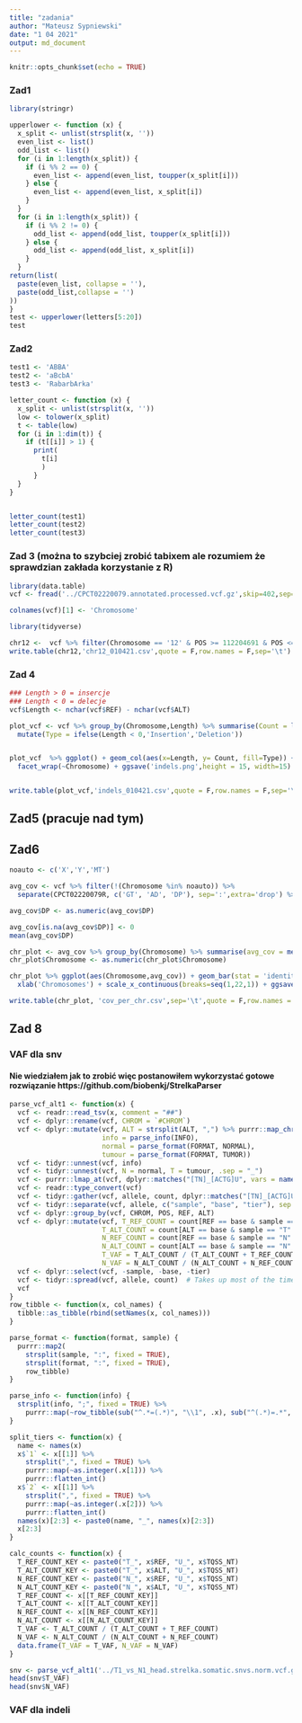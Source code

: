 ```yaml
---
title: "zadania"
author: "Mateusz Sypniewski"
date: "1 04 2021"
output: md_document
---
```


```r
knitr::opts_chunk$set(echo = TRUE)
```

### Zad1

```r
library(stringr)

upperlower <- function (x) {
  x_split <- unlist(strsplit(x, ''))
  even_list <- list()
  odd_list <- list()
  for (i in 1:length(x_split)) {
    if (i %% 2 == 0) {
      even_list <- append(even_list, toupper(x_split[i]))
    } else {
      even_list <- append(even_list, x_split[i])
    } 
  }
  for (i in 1:length(x_split)) {
    if (i %% 2 != 0) {
      odd_list <- append(odd_list, toupper(x_split[i]))
    } else {
      odd_list <- append(odd_list, x_split[i])
    } 
  }
return(list(
  paste(even_list, collapse = ''),
  paste(odd_list,collapse = '')
))
}
test <- upperlower(letters[5:20])
test
```

### Zad2

```r
test1 <- 'ABBA'
test2 <- 'aBcbA'
test3 <- 'RabarbArka'

letter_count <- function (x) {
  x_split <- unlist(strsplit(x, ''))
  low <- tolower(x_split)
  t <- table(low)
  for (i in 1:dim(t)) {
    if (t[[i]] > 1) {
      print(
        t[i]
        )
      }
  }
}


letter_count(test1)
letter_count(test2)
letter_count(test3)
```


### Zad 3 (można to szybciej zrobić tabixem ale rozumiem że sprawdzian zakłada korzystanie z R)

```r
library(data.table)
vcf <- fread('../CPCT02220079.annotated.processed.vcf.gz',skip=402,sep='\t')

colnames(vcf)[1] <- 'Chromosome'

library(tidyverse)

chr12 <-  vcf %>% filter(Chromosome == '12' & POS >= 112204691 & POS <= 112247789)
write.table(chr12,'chr12_010421.csv',quote = F,row.names = F,sep='\t')
```

### Zad 4

```r

### Length > 0 = insercje
### Length < 0 = delecje
vcf$Length <- nchar(vcf$REF) - nchar(vcf$ALT)

plot_vcf <- vcf %>% group_by(Chromosome,Length) %>% summarise(Count = log(n())) %>% filter(Length != 0 & Count > 0) %>% 
  mutate(Type = ifelse(Length < 0,'Insertion','Deletion'))


plot_vcf  %>% ggplot() + geom_col(aes(x=Length, y= Count, fill=Type)) + 
  facet_wrap(~Chromosome) + ggsave('indels.png',height = 15, width=15)


write.table(plot_vcf,'indels_010421.csv',quote = F,row.names = F,sep='\t')
```

## Zad5 (pracuje nad tym)





## Zad6

```r
noauto <- c('X','Y','MT')

avg_cov <- vcf %>% filter(!(Chromosome %in% noauto)) %>% 
  separate(CPCT02220079R, c('GT', 'AD', 'DP'), sep=':',extra='drop') %>% select(Chromosome, DP)

avg_cov$DP <- as.numeric(avg_cov$DP)

avg_cov[is.na(avg_cov$DP)] <- 0
mean(avg_cov$DP)

chr_plot <- avg_cov %>% group_by(Chromosome) %>% summarise(avg_cov = mean(DP))
chr_plot$Chromosome <- as.numeric(chr_plot$Chromosome)

chr_plot %>% ggplot(aes(Chromosome,avg_cov)) + geom_bar(stat = 'identity') + ylab('Mean depth of coverage') + 
  xlab('Chromosomes') + scale_x_continuous(breaks=seq(1,22,1)) + ggsave('cov_per_chr.png',height = 15, width=15)  

write.table(chr_plot, 'cov_per_chr.csv',sep='\t',quote = F,row.names = F)
```

## Zad 8

### VAF dla snv
#### Nie wiedziałem jak to zrobić więc postanowiłem wykorzystać gotowe rozwiązanie https://github.com/biobenkj/StrelkaParser

```r
parse_vcf_alt1 <- function(x) {
  vcf <- readr::read_tsv(x, comment = "##")
  vcf <- dplyr::rename(vcf, CHROM = `#CHROM`)
  vcf <- dplyr::mutate(vcf, ALT = strsplit(ALT, ",") %>% purrr::map_chr(1),
                       info = parse_info(INFO),
                       normal = parse_format(FORMAT, NORMAL),
                       tumour = parse_format(FORMAT, TUMOR))
  vcf <- tidyr::unnest(vcf, info)
  vcf <- tidyr::unnest(vcf, N = normal, T = tumour, .sep = "_")
  vcf <- purrr::lmap_at(vcf, dplyr::matches("[TN]_[ACTG]U", vars = names(vcf)), split_tiers)
  vcf <- readr::type_convert(vcf)
  vcf <- tidyr::gather(vcf, allele, count, dplyr::matches("[TN]_[ACTG]U_[12]"))
  vcf <- tidyr::separate(vcf, allele, c("sample", "base", "tier"), sep = "[_U]+", remove = FALSE)
  vcf <- dplyr::group_by(vcf, CHROM, POS, REF, ALT)
  vcf <- dplyr::mutate(vcf, T_REF_COUNT = count[REF == base & sample == "T" & tier == TQSS_NT],
                       T_ALT_COUNT = count[ALT == base & sample == "T" & tier == TQSS_NT],
                       N_REF_COUNT = count[REF == base & sample == "N" & tier == TQSS_NT],
                       N_ALT_COUNT = count[ALT == base & sample == "N" & tier == TQSS_NT],
                       T_VAF = T_ALT_COUNT / (T_ALT_COUNT + T_REF_COUNT),
                       N_VAF = N_ALT_COUNT / (N_ALT_COUNT + N_REF_COUNT))
  vcf <- dplyr::select(vcf, -sample, -base, -tier)
  vcf <- tidyr::spread(vcf, allele, count)  # Takes up most of the time
  vcf
}
row_tibble <- function(x, col_names) {
  tibble::as_tibble(rbind(setNames(x, col_names)))
}

parse_format <- function(format, sample) {
  purrr::map2(
    strsplit(sample, ":", fixed = TRUE),
    strsplit(format, ":", fixed = TRUE),
    row_tibble)
}

parse_info <- function(info) {
  strsplit(info, ";", fixed = TRUE) %>%
    purrr::map(~row_tibble(sub("^.*=(.*)", "\\1", .x), sub("^(.*)=.*", "\\1", .x)))
}

split_tiers <- function(x) {
  name <- names(x)
  x$`1` <- x[[1]] %>%
    strsplit(",", fixed = TRUE) %>%
    purrr::map(~as.integer(.x[1])) %>%
    purrr::flatten_int()
  x$`2` <- x[[1]] %>%
    strsplit(",", fixed = TRUE) %>%
    purrr::map(~as.integer(.x[2])) %>%
    purrr::flatten_int()
  names(x)[2:3] <- paste0(name, "_", names(x)[2:3])
  x[2:3]
}

calc_counts <- function(x) {
  T_REF_COUNT_KEY <- paste0("T_", x$REF, "U_", x$TQSS_NT)
  T_ALT_COUNT_KEY <- paste0("T_", x$ALT, "U_", x$TQSS_NT)
  N_REF_COUNT_KEY <- paste0("N_", x$REF, "U_", x$TQSS_NT)
  N_ALT_COUNT_KEY <- paste0("N_", x$ALT, "U_", x$TQSS_NT)
  T_REF_COUNT <- x[[T_REF_COUNT_KEY]]
  T_ALT_COUNT <- x[[T_ALT_COUNT_KEY]]
  N_REF_COUNT <- x[[N_REF_COUNT_KEY]]
  N_ALT_COUNT <- x[[N_ALT_COUNT_KEY]]
  T_VAF <- T_ALT_COUNT / (T_ALT_COUNT + T_REF_COUNT)
  N_VAF <- N_ALT_COUNT / (N_ALT_COUNT + N_REF_COUNT)
  data.frame(T_VAF = T_VAF, N_VAF = N_VAF)
}
```

```r
snv <- parse_vcf_alt1('../T1_vs_N1_head.strelka.somatic.snvs.norm.vcf.gz')
head(snv$T_VAF)
head(snv$N_VAF)
```

### VAF dla indeli

```r

```



